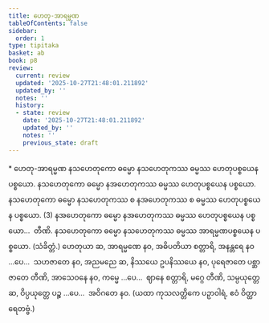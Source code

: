 ```yaml
---
title: ဟေတု-အာရမ္မဏ
tableOfContents: false
sidebar:
  order: 1
type: tipitaka
basket: ab
book: p8
review:
  current: review
  updated: '2025-10-27T21:48:01.211892'
  updated_by: ''
  notes: ''
  history:
  - state: review
    date: '2025-10-27T21:48:01.211892'
    updated_by: ''
    notes: ''
    previous_state: draft
---
```



<ReviewStatus review={frontmatter.review} showDetails={true} />

<HypothesisAnnotation frontmatter={frontmatter} />

<DynamicBreadcrumb />

<Paragraph type="center" book="p8">
* ဟေတု-အာရမ္မဏ
</Paragraph>

<Division number="7" book="p8" e="ch" v="40" p="75">

<Paragraph number="17" book="p8">
နသဟေတုကော ဓမ္မော နသဟေတုကဿ ဓမ္မဿ ဟေတုပစ္စယေန ပစ္စယော. နသဟေတုကော ဓမ္မော နအဟေတုကဿ ဓမ္မဿ ဟေတုပစ္စယေန ပစ္စယော. နသဟေတုကော ဓမ္မော နသဟေတုကဿ စ နအဟေတုကဿ စ ဓမ္မဿ ဟေတုပစ္စယေန ပစ္စယော. (3)
</Paragraph>

<Paragraph number="18" book="p8">
နအဟေတုကော ဓမ္မော နအဟေတုကဿ ဓမ္မဿ ဟေတုပစ္စယေန ပစ္စယော…  တီဏိ.
</Paragraph>

<Paragraph number="19" book="p8">
နသဟေတုကော ဓမ္မော နသဟေတုကဿ ဓမ္မဿ အာရမ္မဏပစ္စယေန ပစ္စယော. (သံခိတ္တံ.)
</Paragraph>

</Division>
<Division number="8" book="p8" e="ch" v="40" p="75">

<Paragraph number="20" book="p8">
ဟေတုယာ ဆ, အာရမ္မဏေ နဝ, အဓိပတိယာ စတ္တာရိ, အနန္တရေ နဝ …ပေ…  သဟဇာတေ နဝ, အညမညေ ဆ, နိဿယေ ဥပနိဿယေ နဝ, ပုရေဇာတေ ပစ္ဆာဇာတေ တီဏိ, အာသေဝနေ နဝ, ကမ္မေ …ပေ…  ဈာနေ စတ္တာရိ, မဂ္ဂေ တီဏိ, သမ္ပယုတ္တေ ဆ, ဝိပ္ပယုတ္တေ ပဉ္စ …ပေ…  အဝိဂတေ နဝ.
</Paragraph>

<Paragraph number="21" book="p8">
(ယထာ ကုသလတ္တိကေ ပဉှာဝါရံ, ဧဝံ ဝိတ္ထာရေတဗ္ဗံ.)
</Paragraph>
</Division>